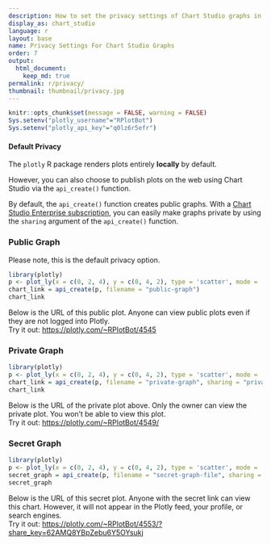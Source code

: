 ```yaml
---
description: How to set the privacy settings of Chart Studio graphs in R.
display_as: chart_studio
language: r
layout: base
name: Privacy Settings For Chart Studio Graphs
order: 7
output:
  html_document:
    keep_md: true
permalink: r/privacy/
thumbnail: thumbnail/privacy.jpg
---
```


```r
knitr::opts_chunk$set(message = FALSE, warning = FALSE)
Sys.setenv("plotly_username"="RPlotBot")
Sys.setenv("plotly_api_key"="q0lz6r5efr")
```
#### Default Privacy
The `plotly` R package renders plots entirely **locally** by default.

However, you can also choose to publish plots on the web using Chart Studio via the `api_create()` function.

By default, the `api_create()` function creates public graphs. With a [Chart Studio Enterprise subscription](https://plotly.com/online-chart-maker/), you can easily make graphs private by using the `sharing` argument of the `api_create()` function.

### Public Graph

Please note, this is the default privacy option.

```r
library(plotly)
p <- plot_ly(x = c(0, 2, 4), y = c(0, 4, 2), type = 'scatter', mode = 'markers+lines')
chart_link = api_create(p, filename = "public-graph")
chart_link
```

Below is the URL of this public plot. Anyone can view public plots even if they are not logged into Plotly. <br> Try it out: [https://plotly.com/~RPlotBot/4545](https://plotly.com/~RPlotBot/4545)

### Private Graph
```r
library(plotly)
p <- plot_ly(x = c(0, 2, 4), y = c(0, 4, 2), type = 'scatter', mode = 'markers+lines')
chart_link = api_create(p, filename = "private-graph", sharing = "private")
chart_link
```

Below is the URL of the private plot above. Only the owner can view the private plot. You won't be able to view this plot. <br> Try it out: [https://plotly.com/~RPlotBot/4549/](https://plotly.com/~RPlotBot/4549/)

### Secret Graph
```r
library(plotly)
p <- plot_ly(x = c(0, 2, 4), y = c(0, 4, 2), type = 'scatter', mode = 'markers+lines')
secret_graph = api_create(p, filename = "secret-graph-file", sharing = "secret")
secret_graph
```

Below is the URL of this secret plot. Anyone with the secret link can view this chart. However, it will not appear in the Plotly feed, your profile, or search engines. <br> Try it out:
[https://plotly.com/~RPlotBot/4553/?share_key=62AMQ8YBpZebu6Y5OYsukj](https://plotly.com/~RPlotBot/4553/?share_key=62AMQ8YBpZebu6Y5OYsukj)